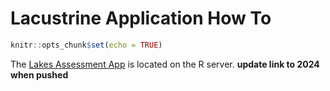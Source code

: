 # Lacustrine Application How To

```r
knitr::opts_chunk$set(echo = TRUE)
```


The [Lakes Assessment App](https://rconnect.deq.virginia.gov/IR2024lakesAssessmentApp/) is located on the R server. **update link to 2024 when pushed**
